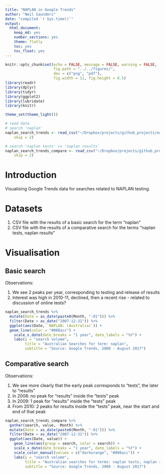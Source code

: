 ```yaml
---
title: "NAPLAN in Google Trends"
author: "Neil Saunders"
date: "compiled `r Sys.time()`"
output:
  html_document:
    keep_md: yes
    number_sections: yes
    theme: flatly
    toc: yes
    toc_float: yes
---
```


```r
knitr::opts_chunk$set(echo = FALSE, message = FALSE, warning = FALSE,
                      fig.path = "../../figures/",
                      dev = c("png", "pdf"),
                      fig.width = 11, fig.height = 8.5)
library(readr)
library(dplyr)
library(tidyr)
library(ggplot2)
library(lubridate)
library(knitr)

theme_set(theme_light())

# read data
# search 'naplan'
naplan_search_trends <- read_csv("~/Dropbox/projects/github_projects/education/naplan/data/naplan_search_trends.csv", 
    skip = 2)

# search 'naplan tests' vs 'naplan results'
naplan_search_trends_compare <- read_csv("~/Dropbox/projects/github_projects/education/naplan/data/naplan_search_trends_compare.csv", 
    skip = 2)
```

# Introduction
Visualising Google Trends data for searches related to NAPLAN testing.

# Datasets
1. CSV file with the results of a basic search for the term "naplan"
1. CSV file with the results of a comparative search for the terms "naplan tests, naplan results"

# Visualisation
## Basic search
Observations:

1. We see 2 peaks per year, corresponding to testing and release of results
1. Interest was high in 2010-11, declined, then a recent rise - related to discussion of online tests?

```r
naplan_search_trends %>% 
  mutate(Date = as_date(paste0(Month, "-01"))) %>% 
  filter(Date > as_date("2007-12-31")) %>% 
  ggplot(aes(Date, `NAPLAN: (Australia)`)) + 
  geom_line(color = "#008acc") + 
    scale_x_date(date_breaks = "1 year", date_labels = "%Y") + 
    labs(y = "search volume", 
         title = "Australian Searches for term: naplan", 
         subtitle = "Source: Google Trends, 2008 - August 2017")
```

## Comparative search
Observations:

1. We see more clearly that the early peak corresponds to "tests", the later to "results"
1. In 2008: no peak for "results" inside the "tests" peak
1. In 2009: 1 peak for "results" inside the "tests" peak
1. From 2010: 2 peaks for results inside the "tests" peak, near the start and end of that peak

```r
naplan_search_trends_compare %>% 
  gather(search, value, -Month) %>% 
  mutate(Date = as_date(paste0(Month, "-01"))) %>% 
  filter(Date > as_date("2007-12-31")) %>% 
  ggplot(aes(Date, value)) + 
    geom_line(aes(group = search, color = search)) + 
    scale_x_date(date_breaks = "1 year", date_labels = "%Y") + 
    scale_color_manual(values = c("darkorange", "#008acc")) + 
    labs(y = "search volume", 
         title = "Australian searches for terms: naplan tests, naplan results", 
         subtitle = "Source: Google Trends, 2008 - August 2017")
```
